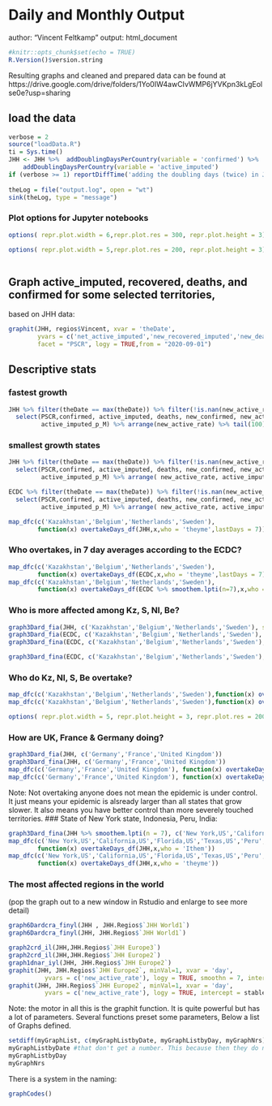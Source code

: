 # Daily and Monthly Output
author: "Vincent Feltkamp"
output: html_document

```r
#knitr::opts_chunk$set(echo = TRUE)
R.Version()$version.string
```
Resulting graphs and cleaned and prepared data can be found at 
https://drive.google.com/drive/folders/1Yo0IW4awCIvWMP6jYVKpn3kLgEolse0e?usp=sharing


## load the data
```r
verbose = 2
source("loadData.R")
ti = Sys.time()
JHH <- JHH %>%  addDoublingDaysPerCountry(variable = 'confirmed') %>% 
    addDoublingDaysPerCountry(variable = 'active_imputed') 
if (verbose >= 1) reportDiffTime('adding the doubling days (twice) in JHH:',ti,'mins')
  
theLog = file("output.log", open = "wt")
sink(theLog, type = "message")

```
###  Plot options for Jupyter notebooks
```r
options( repr.plot.width = 6,repr.plot.res = 300, repr.plot.height = 3)#, repr.plot.res = 200)
```
```r
options( repr.plot.width = 5,repr.plot.res = 200, repr.plot.height = 3)
```
```r



```

## Graph active_imputed, recovered, deaths, and confirmed for some selected territories, 
based on JHH data:
```r
graphit(JHH, regios$Vincent, xvar = 'theDate', 
        yvars = c('net_active_imputed','new_recovered_imputed','new_deaths','new_confirmed'), smoothn = 7,
        facet = "PSCR", logy = TRUE,from = "2020-09-01")

```
## Descriptive stats
### fastest growth
```r
JHH %>% filter(theDate == max(theDate)) %>% filter(!is.nan(new_active_rate)) %>%
  select(PSCR,confirmed, active_imputed, deaths, new_confirmed, new_active_rate, active_imputed_growthRate, 
         active_imputed_p_M) %>% arrange(new_active_rate) %>% tail(100) %>% View
```
### smallest growth states
```r
JHH %>% filter(theDate == max(theDate)) %>% filter(!is.nan(new_active_rate)) %>%
  select(PSCR,confirmed, active_imputed, deaths, new_confirmed, new_active_rate, active_imputed_growthRate, 
         active_imputed_p_M) %>% arrange( new_active_rate, active_imputed) %>% head(100) %>% View
```
```r
ECDC %>% filter(theDate == max(theDate)) %>% filter(!is.nan(new_active_rate)) %>%
  select(PSCR,confirmed, active_imputed, deaths, new_confirmed, new_active_rate, active_imputed_growthRate, 
         active_imputed_p_M) %>% arrange( new_active_rate, active_imputed) %>% head(100) %>% View
```

```r
map_dfc(c('Kazakhstan','Belgium','Netherlands','Sweden'),
        function(x) overtakeDays_df(JHH,x,who = 'theyme',lastDays = 7))
```

### Who overtakes, in 7 day averages according to the ECDC? 
```r
map_dfc(c('Kazakhstan','Belgium','Netherlands','Sweden'), 
        function(x) overtakeDays_df(ECDC,x,who = 'theyme',lastDays = 7))
map_dfc(c('Kazakhstan','Belgium','Netherlands','Sweden'), 
        function(x) overtakeDays_df(ECDC %>% smoothem.lpti(n=7),x,who = 'theyme',lastDays = 1))

```
### Who is more affected among Kz, S, Nl, Be? 
```r
graph3Dard_fia(JHH, c('Kazakhstan','Belgium','Netherlands','Sweden'), scales = "fixed")
graph3Dard_fia(ECDC, c('Kazakhstan','Belgium','Netherlands','Sweden'), smoothn = 1, scales = "fixed")
graph3Dard_fina(ECDC, c('Kazakhstan','Belgium','Netherlands','Sweden'), smoothn = 1,  scales = "fixed")
```
```r
graph3Dard_fina(ECDC, c('Kazakhstan','Belgium','Netherlands','Sweden'),  smoothn = 1, scales = "fixed")
```

### Who do Kz, Nl, S, Be overtake?
```r
map_dfc(c('Kazakhstan','Belgium','Netherlands','Sweden'),function(x) overtakeDays_df(JHH,x,who = 'Ithem',lastDays = 7))
map_dfc(c('Kazakhstan','Belgium','Netherlands','Sweden'),function(x) overtakeDays_df(ECDC,x,who = 'Ithem',lastDays = 7))
```
```r
options( repr.plot.width = 5, repr.plot.height = 3, repr.plot.res = 200)# repr.plot.height = 3)#, repr.plot.res = 200)
```

### How are UK, France & Germany doing? 
```r
graph3Dard_fia(JHH, c('Germany','France','United Kingdom'))
graph3Dard_fina(JHH, c('Germany','France','United Kingdom'))
map_dfc(c('Germany','France','United Kingdom'), function(x) overtakeDays_df(JHH,x,who = "theyme", lastDays = 7))
map_dfc(c('Germany','France','United Kingdom'), function(x) overtakeDays_df(JHH,x,who = "Ithem", lastDays = 7))
```
Note: Not overtaking anyone does not mean the epidemic is under control. It just means your epidemic is alsready larger than all states that grow slower. It also means you have better control than more severely touched territories. 
### State of New York state, Indonesia, Peru, India: 
```r
graph3Dard_fina(JHH %>% smoothem.lpti(n = 7), c('New York,US','California,US','Florida,US','Texas,US','Peru',"Arizona,US"))
map_dfc(c('New York,US','California,US','Florida,US','Texas,US','Peru',"Arizona,US"),
        function(x) overtakeDays_df(JHH,x,who = 'Ithem'))
map_dfc(c('New York,US','California,US','Florida,US','Texas,US','Peru',"Arizona,US"),
        function(x) overtakeDays_df(JHH,x,who = 'theyme'))
```
### The most affected regions in the world 
(pop the graph out to a new window in Rstudio and enlarge to see more detail)
```r
graph6Dardcra_finyl(JHH , JHH.Regios$`JHH World1`)
graph6Dardcra_finyl(JHH, JHH.Regios$`JHH World1`)
```
```r
graph2crd_il(JHH,JHH.Regios$`JHH Europe3`)
graph2crd_il(JHH,JHH.Regios$`JHH Europe2`)
graph1dnar_iyl(JHH, JHH.Regios$`JHH Europe2`)
graphit(JHH, JHH.Regios$`JHH Europe2`, minVal=1, xvar = 'day', 
          yvars = c('new_active_rate'), logy = TRUE, smoothn = 7, intercept = stableRate) 
graphit(JHH, JHH.Regios$`JHH Europe2`, minVal=1, xvar = 'day', 
          yvars = c('new_active_rate'), logy = TRUE, intercept = stableRate) 

```
Note: the motor in all this is the graphit function. It is quite powerful but has a lot of parameters. Several functions preset some parameters, Below a list of Graphs defined. 
```r
setdiff(myGraphList, c(myGraphListbyDate, myGraphListbyDay, myGraphNrs))
myGraphListbyDate #that don't get a number. This because then they do not get executed every day
myGraphListbyDay 
myGraphNrs
```
There is a system in the naming: 
```r
graphCodes()
```
